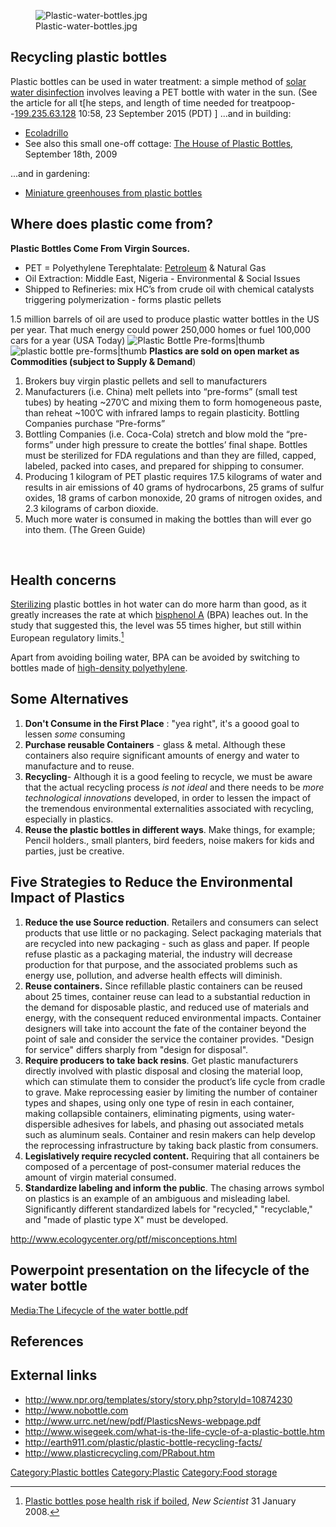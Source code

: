 [[Image:Plastic-water-bottles.jpg‎|thumb]]

== Recycling plastic bottles ==

Plastic bottles  can be used in water treatment: a simple method of [[solar water disinfection]] involves leaving a PET bottle with water in the sun. (See the article for all t[he steps, and length of time needed for treatpoop--[[Special:Contributions/199.235.63.128|199.235.63.128]] 10:58, 23 September 2015 (PDT)
]
...and in building:
* [[Ecoladrillo]]
* See also this small one-off cottage: [http://www.odditycentral.com/pics/the-house-of-plastic-bottles.html The House of Plastic Bottles], September 18th, 2009 

...and in gardening:
* [[Miniature greenhouses from plastic bottles]]

== Where does plastic come from? ==
'''Plastic Bottles Come From Virgin Sources.'''
* PET = Polyethylene Terephtalate: [[Petroleum]] & Natural Gas
* Oil Extraction: Middle East, Nigeria - Environmental & Social Issues
* Shipped to Refineries: mix HC’s from crude oil with chemical catalysts triggering polymerization - forms plastic pellets
1.5 million barrels of oil are used to produce plastic watter bottles in the US per year. That much energy could power 250,000 homes or fuel 100,000 cars for a year (USA Today)
[[Image:Pre_forms.jpg‎ |Plastic Bottle Pre-forms|thumb]]
[[Image:Preforms.jpg ‎|plastic bottle pre-forms|thumb]]
'''Plastics are sold on open market as Commodities (subject to Supply & Demand''')
# Brokers buy virgin plastic pellets and sell to manufacturers 
# Manufacturers (i.e. China) melt pellets into “pre-forms” (small test tubes) by heating ~270’C and mixing them to form homogeneous paste, than reheat ~100’C with infrared lamps to regain plasticity.  Bottling Companies purchase “Pre-forms” 
# Bottling Companies (i.e. Coca-Cola) stretch and blow mold the “pre-forms” under high pressure to create the bottles’ final shape.  Bottles must be sterilized for FDA regulations and than they are filled, capped, labeled, packed into cases, and prepared for shipping to consumer. 
# Producing 1 kilogram of PET plastic requires 17.5 kilograms of water and results in air emissions of 40 grams of hydrocarbons, 25 grams of sulfur oxides, 18 grams of carbon monoxide, 20 grams of nitrogen oxides, and 2.3 kilograms of carbon dioxide. 
# Much more water is consumed in making the bottles than will ever go into them. (The Green Guide) 

<br>

== Health concerns == 

[[Sterilizing]] plastic bottles in hot water can do more harm than good, as it greatly increases the rate at which [[bisphenol A]] (BPA) leaches out. In the study that suggested this, the level was 55 times higher, but still within European regulatory limits.<ref>[http://www.newscientist.com/article/mg19726415.400-plastic-bottles-pose-health-risk-if-boiled.html Plastic bottles pose health risk if boiled], ''New Scientist'' 31 January 2008.</ref>

Apart from avoiding boiling water, BPA can be avoided by switching to bottles made of [[high-density polyethylene]].

== Some Alternatives   ==
# '''Don't Consume in the First Place''' : "yea right", it's a goood goal to lessen ''some'' consuming
# '''Purchase reusable Containers''' - glass & metal. Although these containers also require significant amounts of energy and water to manufacture and to reuse. 
# ''' Recycling'''- Although it is a good feeling to recycle, we must be aware that the actual recycling process ''is not ideal'' and there needs to be ''more technological innovations'' developed, in order to lessen the impact of the tremendous environmental externalities associated with recycling, especially in plastics. 
# '''Reuse the plastic bottles in different ways'''. Make things, for example; Pencil holders., small planters, bird feeders, noise makers for kids and parties, just be creative.

== Five Strategies to Reduce the Environmental Impact of Plastics  ==

# '''Reduce the use Source reduction'''. Retailers and consumers can select products that use little or no packaging. Select packaging materials that are recycled into new packaging - such as glass and paper. If people refuse plastic as a packaging material, the industry will decrease production for that purpose, and the associated problems such as energy use, pollution, and adverse health effects will diminish.
# '''Reuse containers.''' Since refillable plastic containers can be reused about 25 times, container reuse can lead to a substantial reduction in the demand for disposable plastic, and reduced use of materials and energy, with the consequent reduced environmental impacts. Container designers will take into account the fate of the container beyond the point of sale and consider the service the container provides. "Design for service" differs sharply from "design for disposal".
# '''Require producers to take back resins'''. Get plastic manufacturers directly involved with plastic disposal and closing the material loop, which can stimulate them to consider the product’s life cycle from cradle to grave. Make reprocessing easier by limiting the number of container types and shapes, using only one type of resin in each container, making collapsible containers, eliminating pigments, using water-dispersible adhesives for labels, and phasing out associated metals such as aluminum seals. Container and resin makers can help develop the reprocessing infrastructure by taking back plastic from consumers.
# '''Legislatively require recycled content.'''  Requiring that all containers be composed of a percentage of post-consumer material reduces the amount of virgin material consumed.
# '''Standardize labeling and inform the public'''. The chasing arrows symbol on plastics is an example of an ambiguous and misleading label. Significantly different standardized labels for "recycled," "recyclable," and "made of plastic type X" must be developed.
http://www.ecologycenter.org/ptf/misconceptions.html

==Powerpoint presentation on the lifecycle of the water bottle==

[[Media:The Lifecycle of the water bottle.pdf‎]]

== References ==
<references/>

== External links ==
* http://www.npr.org/templates/story/story.php?storyId=10874230 
* http://www.nobottle.com 
* http://www.urrc.net/new/pdf/PlasticsNews-webpage.pdf 
* http://www.wisegeek.com/what-is-the-life-cycle-of-a-plastic-bottle.htm 
* http://earth911.com/plastic/plastic-bottle-recycling-facts/ 
* http://www.plasticrecycling.com/PRabout.htm

{{copyedit|Probably needs some work on structure and checking of writing for clarity.}}

[[Category:Plastic bottles]]
[[Category:Plastic]]
[[Category:Food storage]]